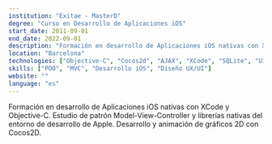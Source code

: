 ```yaml
---
institution: "Exitae - MasterD"
degree: "Curso en Desarrollo de Aplicaciones iOS"
start_date: 2011-09-01
end_date: 2022-09-01
description: "Formación en desarrollo de Aplicaciones iOS nativas con XCode y Objective-C. Estudio de patrón Model-View-Controller y librerías nativas del entorno de desarrollo de Apple. Desarrollo y animación de gráficos 2D con Cocos2D."
location: "Barcelona"
technologies: ["Objective-C", "Cocos2d", "AJAX", "XCode", "SQLite", "UIKit"]
skills: ["POO", "MVC", "Desarrollo iOS", "Diseño UX/UI"]
website: ""
language: "es"
---
```


Formación en desarrollo de Aplicaciones iOS nativas con XCode y Objective-C. Estudio de patrón Model-View-Controller y librerías nativas del entorno de desarrollo de Apple. Desarrollo y animación de gráficos 2D con Cocos2D.